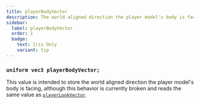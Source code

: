 ```yaml
---
title: playerBodyVector
description: The world aligned direction the player model's body is facing (broken, equivalent to playerLookVector).
sidebar:
  label: playerBodyVector
  order: 1
  badge:
    text: Iris Only
    variant: tip
---
```


### `uniform vec3 playerBodyVector;`

This value is intended to store the world aligned direction the player model's body is facing, although this behavior is currently broken and reads the same value as [`playerLookVector`](/reference/uniforms/general/playerlookvector).